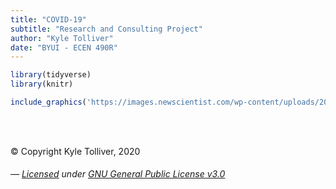 ```yaml
---
title: "COVID-19"
subtitle: "Research and Consulting Project"
author: "Kyle Tolliver"
date: "BYUI - ECEN 490R"
---
```


```r
library(tidyverse)
library(knitr)
```

```r
include_graphics('https://images.newscientist.com/wp-content/uploads/2020/02/11165812/c0481846-wuhan_novel_coronavirus_illustration-spl.jpg')
```

<br /> <br />

© Copyright Kyle Tolliver, 2020

###### *--- [Licensed](https://github.com/BYUI-COVID/BYUI-COVID.github.io/blob/master/LICENSE) under [GNU General Public License v3.0](./site_libs/LICENSE.txt) *